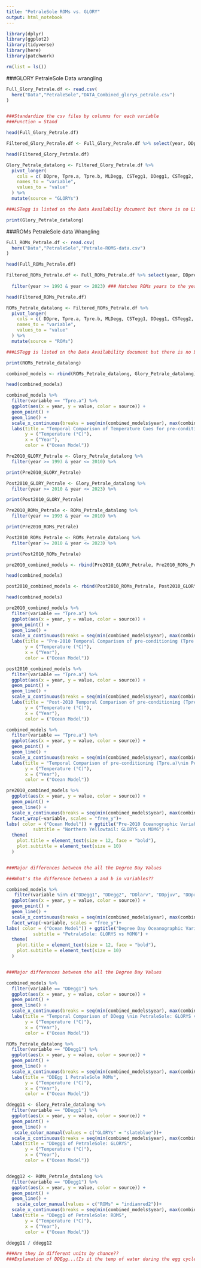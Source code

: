 ```yaml
---
title: "PetraleSole ROMs vs. GLORY"
output: html_notebook
---
```



```r
library(dplyr)
library(ggplot2)
library(tidyverse)
library(here) 
library(patchwork)
```

```r
rm(list = ls())
```


###GLORY PetraleSole Data wrangling

```r

Full_Glory_Petrale.df <- read.csv(
  here("Data","PetraleSole","DATA_Combined_glorys_petrale.csv")
)


###Standardize the csv files by columns for each variable
###Function = Stand

head(Full_Glory_Petrale.df)

```
```r

Filtered_Glory_Petrale.df <- Full_Glory_Petrale.df %>% select(year, DDpre, Tpre.a, Tpre.b, MLDegg, CSTegg1, DDegg1, CSTegg2, LSTegg2, DDegg2, LSTlarv,CSTlarv, DDlarv, LSTpjuv, CSTpjuv, DDpjuv, LSTbjuv.a, CSTbjuv.a, LSTbjuv.b, CSTbjuv.b )

head(Filtered_Glory_Petrale.df)

```

```r
Glory_Petrale_datalong <- Filtered_Glory_Petrale.df %>%
  pivot_longer(
    cols = c( DDpre, Tpre.a, Tpre.b, MLDegg, CSTegg1, DDegg1, CSTegg2, LSTegg2, DDegg2, LSTlarv,CSTlarv, DDlarv, LSTpjuv, CSTpjuv, DDpjuv, LSTbjuv.a, CSTbjuv.a, LSTbjuv.b, CSTbjuv.b ),
    names_to = "variable",
    values_to = "value"
  ) %>%
  mutate(source = "GLORYs")

###LSTegg is listed on the Data Availabiliy document but there is no LSTegg column in csv file. there is an LSTegg 2 however

print(Glory_Petrale_datalong)

```

###ROMs PetraleSole data Wrangling


```r

Full_ROMs_Petrale.df <- read.csv(
  here("Data","PetraleSole","Petrale-ROMS-data.csv")
)

head(Full_ROMs_Petrale.df)

```

```r

Filtered_ROMs_Petrale.df <- Full_ROMs_Petrale.df %>% select(year, DDpre, Tpre.a, Tpre.b, MLDegg, CSTegg1, DDegg1, CSTegg2, LSTegg2, DDegg2, LSTlarv,CSTlarv, DDlarv, LSTpjuv, CSTpjuv, DDpjuv, LSTbjuv.a, CSTbjuv.a, LSTbjuv.b, CSTbjuv.b ) %>% 
  
  filter(year >= 1993 & year <= 2023) ### Matches ROMs years to the years GLORY dataset had

head(Filtered_ROMs_Petrale.df)

```

```r
ROMs_Petrale_datalong <- Filtered_ROMs_Petrale.df %>%
  pivot_longer(
    cols = c( DDpre, Tpre.a, Tpre.b, MLDegg, CSTegg1, DDegg1, CSTegg2, LSTegg2, DDegg2, LSTlarv,CSTlarv, DDlarv, LSTpjuv, CSTpjuv, DDpjuv, LSTbjuv.a, CSTbjuv.a, LSTbjuv.b, CSTbjuv.b ),
    names_to = "variable",
    values_to = "value"
  ) %>%
  mutate(source = "ROMs")

###LSTegg is listed on the Data Availability document but there is no LSTegg column in csv file, there is an LSTegg 2 however (whats the difference??)

print(ROMs_Petrale_datalong)

```

```r

combined_models <- rbind(ROMs_Petrale_datalong, Glory_Petrale_datalong)

head(combined_models)

```


```r

combined_models %>%
  filter(variable == "Tpre.a") %>%
  ggplot(aes(x = year, y = value, color = source)) +
  geom_point() + 
  geom_line() + 
  scale_x_continuous(breaks = seq(min(combined_models$year), max(combined_models$year), by = 5 )) +
  labs(title = "Temporal Comparison of Temperature Cues for pre-conditioning (Tpre.a)\nin PetraleSole: GLORYS vs ROMs",
       y = ("Temperature (°C)"),
       x = ("Year"),
       color = ("Ocean Model"))
```

```r
Pre2010_GLORY_Petrale <- Glory_Petrale_datalong %>% 
  filter(year >= 1993 & year <= 2010) %>%

print(Pre2010_GLORY_Petrale)

```

```r
Post2010_GLORY_Petrale <- Glory_Petrale_datalong %>% 
  filter(year >= 2010 & year <= 2023) %>%

print(Post2010_GLORY_Petrale)

```
```r
Pre2010_ROMs_Petrale <- ROMs_Petrale_datalong %>% 
  filter(year >= 1993 & year <= 2010) %>%

print(Pre2010_ROMs_Petrale)

```

```r
Post2010_ROMs_Petrale <- ROMs_Petrale_datalong %>% 
  filter(year >= 2010 & year <= 2023) %>%

print(Post2010_ROMs_Petrale)

```


```r

pre2010_combined_models <- rbind(Pre2010_GLORY_Petrale, Pre2010_ROMs_Petrale)

head(combined_models)

```


```r

post2010_combined_models <- rbind(Post2010_ROMs_Petrale, Post2010_GLORY_Petrale)

head(combined_models)

```

```r

pre2010_combined_models %>%
  filter(variable == "Tpre.a") %>%
  ggplot(aes(x = year, y = value, color = source)) +
  geom_point() + 
  geom_line() + 
  scale_x_continuous(breaks = seq(min(combined_models$year), max(combined_models$year), by = 2 )) +
  labs(title = "Pre-2010 Temporal Comparison of pre-conditioning (Tpre.a)\nin PetraleSole: GLORYS vs ROMs",
       y = ("Temperature (°C)"),
       x = ("Year"),
       color = ("Ocean Model"))

```

```r

post2010_combined_models %>%
  filter(variable == "Tpre.a") %>%
  ggplot(aes(x = year, y = value, color = source)) +
  geom_point() + 
  geom_line() + 
  scale_x_continuous(breaks = seq(min(combined_models$year), max(combined_models$year), by = 2 )) +
  labs(title = "Post-2010 Temporal Comparison of pre-conditioning (Tpre.a)\nin PetraleSole: GLORYS vs ROMs",
       y = ("Temperature (°C)"),
       x = ("Year"),
       color = ("Ocean Model"))

```


```r

combined_models %>%
  filter(variable == "Tpre.a") %>%
  ggplot(aes(x = year, y = value, color = source)) +
  geom_point() + 
  geom_line() + 
  scale_x_continuous(breaks = seq(min(combined_models$year), max(combined_models$year), by = 5 )) +
  labs(title = "Temporal Comparison of pre-conditioning (Tpre.a)\nin PetraleSole: GLORYS vs ROMs",
       y = ("Temperature (°C)"),
       x = ("Year"),
       color = ("Ocean Model"))

```

```r
pre2010_combined_models %>%
  ggplot(aes(x = year, y = value, color = source)) +
  geom_point() + 
  geom_line() + 
  scale_x_continuous(breaks = seq(min(combined_models$year), max(combined_models$year), by = 10 )) +
  facet_wrap(~variable, scales = "free_y")+
labs( color = ("Ocean Model")) + ggtitle("Pre-2010 Oceanographic Variables",
          subtitle = "Northern Yellowtail: GLORYS vs MOM6") +
  theme(
    plot.title = element_text(size = 12, face = "bold"),
    plot.subtitle = element_text(size = 10)
  )


###Major differences between the all the Degree Day Values

###What's the difference between a and b in variables??
```

```r

combined_models %>%
   filter(variable %in% c("DDegg1", "DDegg2", "DDlarv", "DDpjuv", "DDpre")) %>%
  ggplot(aes(x = year, y = value, color = source)) +
  geom_point() + 
  geom_line() + 
  scale_x_continuous(breaks = seq(min(combined_models$year), max(combined_models$year), by = 10 )) +
  facet_wrap(~variable, scales = "free_y")+
labs( color = ("Ocean Model")) + ggtitle("Degree Day Oceanographic Variables",
          subtitle = "PetraleSole: GLORYS vs MOM6") +
  theme(
    plot.title = element_text(size = 12, face = "bold"),
    plot.subtitle = element_text(size = 10)
  )


###Major differences between the all the Degree Day Values
```




```r

combined_models %>%
  filter(variable == "DDegg1") %>%
  ggplot(aes(x = year, y = value, color = source)) +
  geom_point() + 
  geom_line() + 
  scale_x_continuous(breaks = seq(min(combined_models$year), max(combined_models$year), by = 5 )) +
  labs(title = "Temporal Comparison of DDegg \nin PetraleSole: GLORYS vs ROMs",
       y = ("Temperature (°C)"),
       x = ("Year"),
       color = ("Ocean Model"))

```

```r

ROMs_Petrale_datalong %>%
  filter(variable == "DDegg1") %>%
  ggplot(aes(x = year, y = value, color = source)) +
  geom_point() + 
  geom_line() + 
  scale_x_continuous(breaks = seq(min(combined_models$year), max(combined_models$year), by = 5 )) +
  labs(title = "DDEgg 1 PetraleSole ROMs",
       y = ("Temperature (°C)"),
       x = ("Year"),
       color = ("Ocean Model"))

```
```r

ddegg11 <- Glory_Petrale_datalong %>%
  filter(variable == "DDegg1") %>%
  ggplot(aes(x = year, y = value, color = source)) +
  geom_point() + 
  geom_line() + 
   scale_color_manual(values = c("GLORYs" = "slateblue"))+
  scale_x_continuous(breaks = seq(min(combined_models$year), max(combined_models$year), by = 5 )) +
  labs(title = "DDegg1 of PetraleSole: GLORYS",
       y = ("Temperature (°C)"),
       x = ("Year"),
       color = ("Ocean Model"))


ddegg12 <- ROMs_Petrale_datalong %>%
  filter(variable == "DDegg1") %>%
  ggplot(aes(x = year, y = value, color = source)) +
  geom_point() + 
  geom_line() + 
    scale_color_manual(values = c("ROMs" = "indianred2"))+
  scale_x_continuous(breaks = seq(min(combined_models$year), max(combined_models$year), by = 5 )) +
  labs(title = "DDegg1 of PetraleSole: ROMS",
       y = ("Temperature (°C)"),
       x = ("Year"),
       color = ("Ocean Model"))

ddegg11 / ddegg12

###Are they in different units by chance??
###Explanation of DDEgg...(Is it the temp of water during the egg cycle?)


```


